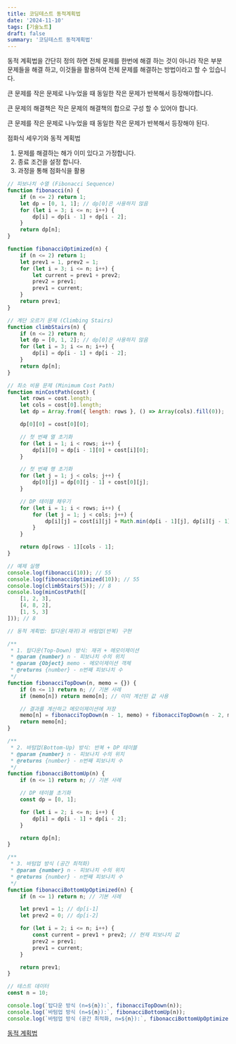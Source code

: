 ```yaml
---
title: 코딩테스트 동적계획법
date: '2024-11-10'
tags: [기술노트]
draft: false
summary: '코딩테스트 동적계획법'
---
```


동적 계획법을 간단히 정의 하면 전체 문제를 한번에 해결 하는 것이 아니라 작은 부분 문제들을 해결 하고, 이것들을 활용하여 전체 문제를 해결하는 방법이라고 할 수 있습니다.

큰 문제를 작은 문제로 나누었을 때 동일한 작은 문제가 반복해서 등장해야합니다.

큰 문제의 해결책은 작은 문제의 해결책의 합으로 구성 할 수 있어야 합니다.

큰 문제를 작은 문제로 나누었을 때 동일한 작은 문제가 반복해서 등장해야 된다.

점화식 세우기와 동적 계획법

1. 문제를 해결하는 해가 이미 있다고 가정합니다.
2. 종료 조건을 설정 합니다.
3. 과정을 통해 점화식을 활용

```jsx
// 피보나치 수열 (Fibonacci Sequence)
function fibonacci(n) {
    if (n <= 2) return 1;
    let dp = [0, 1, 1]; // dp[0]은 사용하지 않음
    for (let i = 3; i <= n; i++) {
        dp[i] = dp[i - 1] + dp[i - 2];
    }
    return dp[n];
}

function fibonacciOptimized(n) {
    if (n <= 2) return 1;
    let prev1 = 1, prev2 = 1;
    for (let i = 3; i <= n; i++) {
        let current = prev1 + prev2;
        prev2 = prev1;
        prev1 = current;
    }
    return prev1;
}

// 계단 오르기 문제 (Climbing Stairs)
function climbStairs(n) {
    if (n <= 2) return n;
    let dp = [0, 1, 2]; // dp[0]은 사용하지 않음
    for (let i = 3; i <= n; i++) {
        dp[i] = dp[i - 1] + dp[i - 2];
    }
    return dp[n];
}

// 최소 비용 문제 (Minimum Cost Path)
function minCostPath(cost) {
    let rows = cost.length;
    let cols = cost[0].length;
    let dp = Array.from({ length: rows }, () => Array(cols).fill(0));

    dp[0][0] = cost[0][0];

    // 첫 번째 열 초기화
    for (let i = 1; i < rows; i++) {
        dp[i][0] = dp[i - 1][0] + cost[i][0];
    }

    // 첫 번째 행 초기화
    for (let j = 1; j < cols; j++) {
        dp[0][j] = dp[0][j - 1] + cost[0][j];
    }

    // DP 테이블 채우기
    for (let i = 1; i < rows; i++) {
        for (let j = 1; j < cols; j++) {
            dp[i][j] = cost[i][j] + Math.min(dp[i - 1][j], dp[i][j - 1]);
        }
    }

    return dp[rows - 1][cols - 1];
}

// 예제 실행
console.log(fibonacci(10)); // 55
console.log(fibonacciOptimized(10)); // 55
console.log(climbStairs(5)); // 8
console.log(minCostPath([
    [1, 2, 3],
    [4, 8, 2],
    [1, 5, 3]
])); // 8

// 동적 계획법: 탑다운(재귀)과 바텀업(반복) 구현

/**
 * 1. 탑다운(Top-Down) 방식: 재귀 + 메모이제이션
 * @param {number} n - 피보나치 수의 위치
 * @param {Object} memo - 메모이제이션 객체
 * @returns {number} - n번째 피보나치 수
 */
function fibonacciTopDown(n, memo = {}) {
    if (n <= 1) return n; // 기본 사례
    if (memo[n]) return memo[n]; // 이미 계산된 값 사용

    // 결과를 계산하고 메모이제이션에 저장
    memo[n] = fibonacciTopDown(n - 1, memo) + fibonacciTopDown(n - 2, memo);
    return memo[n];
}

/**
 * 2. 바텀업(Bottom-Up) 방식: 반복 + DP 테이블
 * @param {number} n - 피보나치 수의 위치
 * @returns {number} - n번째 피보나치 수
 */
function fibonacciBottomUp(n) {
    if (n <= 1) return n; // 기본 사례

    // DP 테이블 초기화
    const dp = [0, 1];

    for (let i = 2; i <= n; i++) {
        dp[i] = dp[i - 1] + dp[i - 2];
    }

    return dp[n];
}

/**
 * 3. 바텀업 방식 (공간 최적화)
 * @param {number} n - 피보나치 수의 위치
 * @returns {number} - n번째 피보나치 수
 */
function fibonacciBottomUpOptimized(n) {
    if (n <= 1) return n; // 기본 사례

    let prev1 = 1; // dp[i-1]
    let prev2 = 0; // dp[i-2]

    for (let i = 2; i <= n; i++) {
        const current = prev1 + prev2; // 현재 피보나치 값
        prev2 = prev1;
        prev1 = current;
    }

    return prev1;
}

// 테스트 데이터
const n = 10;

console.log(`탑다운 방식 (n=${n}):`, fibonacciTopDown(n));
console.log(`바텀업 방식 (n=${n}):`, fibonacciBottomUp(n));
console.log(`바텀업 방식 (공간 최적화, n=${n}):`, fibonacciBottomUpOptimized(n));

```

[동적 계획법](https://www.notion.so/17a4843169a98029ac43f088ce694350?pvs=21)
